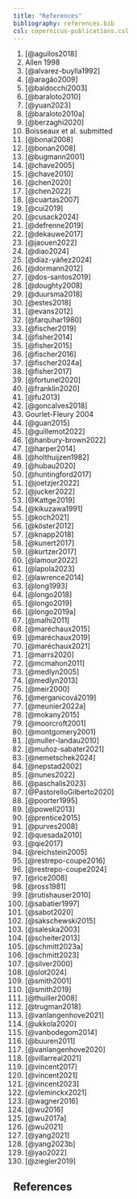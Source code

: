 ```yaml
---
title: "References"
bibliography: references.bib
csl: copernicus-publications.csl
---
```


1.  [@aguilos2018]
2.  Allen 1998
3.  [@alvarez-buylla1992]
4.  [@aragão2009]
5.  [@baldocchi2003]
6.  [@baraloto2010]
7.  [@yuan2023]
8.  [@baraloto2010a]
9.  [@berzaghi2020]
10. Boisseaux et al. submitted
11. [@bonal2008]
12. [@bonan2008]
13. [@bugmann2001]
14. [@chave2005]
15. [@chave2010]
16. [@chen2020]
17. [@chen2022]
18. [@cuartas2007]
19. [@cui2019]
20. [@cusack2024]
21. [@defrenne2019]
22. [@dekauwe2017]
23. [@jaouen2022]
24. [@diao2024]
25. [@díaz-yáñez2024]
26. [@dormann2012]
27. [@dos-santos2019]
28. [@doughty2008]
29. [@duursma2018]
30. [@estes2018]
31. [@evans2012]
32. [@farquhar1980]
33. [@fischer2019]
34. [@fisher2014]
35. [@fisher2015]
36. [@fischer2016]
37. [@fischer2024a]
38. [@fisher2017]
39. [@fortunel2020]
40. [@franklin2020]
41. [@fu2013]
42. [@goncalves2018]
43. Gourlet-Fleury 2004
44. [@guan2015]
45. [@guillemot2022]
46. [@hanbury-brown2022]
47. [@harper2014]
48. [@holthuijzen1982]
49. [@hubau2020]
50. [@huntingford2017]
51. [@joetzjer2022]
52. [@jucker2022]
53. [@Kattge2019]
54. [@kikuzawa1991]
55. [@koch2021]
56. [@köster2012]
57. [@knapp2018]
58. [@kunert2017]
59. [@kurtzer2017]
60. [@lamour2022]
61. [@lapola2023]
62. [@lawrence2014]
63. [@long1993]
64. [@longo2018]
65. [@longo2019]
66. [@longo2019a]
67. [@malhi2011]
68. [@maréchaux2015]
69. [@maréchaux2019]
70. [@maréchaux2021]
71. [@marrs2020]
72. [@mcmahon2011]
73. [@medlyn2005]
74. [@medlyn2013]
75. [@meir2000]
76. [@merganicová2019]
77. [@meunier2022a]
78. [@mokany2015]
79. [@moorcroft2001]
80. [@montgomery2001]
81. [@muller-landau2010]
82. [@muñoz-sabater2021]
83. [@nemetschek2024]
84. [@nepstad2002]
85. [@nunes2022]
86. [@paschalis2023]
87. [@PastorelloGilberto2020]
88. [@poorter1995]
89. [@powell2013]
90. [@prentice2015]
91. [@purves2008]
92. [@quesada2010]
93. [@qie2017]
94. [@reichstein2005]
95. [@restrepo-coupe2016]
96. [@restrepo-coupe2024]
97. [@rice2008]
98. [@ross1981]
99. [@rutishauser2010]
100. [@sabatier1997]
101. [@sabot2020]
102. [@sakschewski2015]
103. [@saleska2003]
104. [@scheiter2013]
105. [@schmitt2023a]
106. [@schmitt2023]
107. [@silver2000]
108. [@slot2024]
109. [@smith2001]
110. [@smith2019]
111. [@thuiller2008]
112. [@trugman2018]
113. [@vanlangenhove2021]
114. [@ukkola2020]
115. [@vanbodegom2014]
116. [@buuren2011]
117. [@vanlangenhove2020]
118. [@villarreal2021]
119. [@vincent2017]
120. [@vincent2021]
121. [@vincent2023]
122. [@vleminckx2021]
123. [@wagner2016]
124. [@wu2016]
125. [@wu2017a]
126. [@wu2021]
127. [@yang2021]
128. [@yang2023b]
129. [@yao2022]
130. [@ziegler2019]

## References

::: {#refs}
:::
